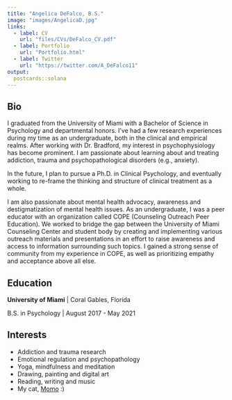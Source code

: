 ```yaml
---
title: "Angelica DeFalco, B.S."
image: "images/AngelicaD.jpg"
links:
  - label: CV
    url: "files/CVs/DeFalco_CV.pdf"
  - label: Portfolio
    url: "Portfolio.html"
  - label: Twitter
    url: "https://twitter.com/A_DeFalco11"
output:
  postcards::solana
---
```


## Bio

I graduated from the University of Miami with a Bachelor of Science in Psychology and departmental honors. I've had a few research experiences during my time as an undergraduate, both in the clinical and empirical realms. After working with Dr. Bradford, my interest in psychophysiology has become prominent. I am passionate about learning about and treating addiction, trauma and psychopathological disorders (e.g., anxiety). 

In the future, I plan to pursue a Ph.D. in Clinical Psychology, and eventually working to re-frame the thinking and structure of clinical treatment as a whole.

I am also passionate about mental health advocacy, awareness and destigmatization of mental health issues. As an undergraduate, I was a peer educator with an organization called COPE (Counseling Outreach Peer Education). We worked to bridge the gap between the University of Miami Counseling Center and student body  by creating and implementing various outreach materials and presentations in an effort to raise awareness and access to information surrounding such topics. I gained a strong sense of community from my experience in COPE, as well as prioritizing empathy and acceptance above all else.

## Education

**University of Miami** | Coral Gables, Florida

B.S. in Psychology | August 2017 - May 2021

## Interests

* Addiction and trauma research
* Emotional regulation and psychopathology
* Yoga, mindfulness and meditation
* Drawing, painting and digital art
* Reading, writing and music
* My cat, [Momo](MomoD.html) :)